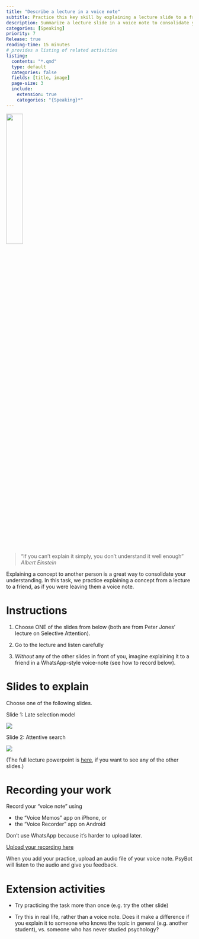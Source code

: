 ```yaml
---
title: "Describe a lecture in a voice note"
subtitle: Practice this key skill by explaining a lecture slide to a friend
description: Summarize a lecture slide in a voice note to consolidate your understanding and practice explaining concepts clearly.
categories: [Speaking]
priority: 7
Release: true
reading-time: 15 minutes
# provides a listing of related activities
listing:
  contents: "*.qmd"
  type: default
  categories: false
  fields: [title, image]
  page-size: 3
  include:
    extension: true
    categories: "{Speaking}*"
---
```


![](../images/Albert_Einstein_sticks_his_tongue_1951.jpg){width="30%"}



> "If you can't explain it simply, you don't understand it well enough"
> *Albert Einstein*

Explaining a concept to another person is a great way to consolidate your understanding. In this task, we practice explaining a concept from a lecture to a friend, as if you were leaving them a voice note.  


# Instructions

::: instruction

1.  Choose ONE of the slides from below (both are from Peter Jones' lecture on Selective Attention).

2.  Go to the lecture and listen carefully

3.  *Without* any of the other slides in front of you, imagine explaining it to a friend in a WhatsApp-style voice-note (see how to record below).

:::

# Slides to explain


Choose one of the following slides.

<!-- todo: update with actual slides from the week -->

Slide 1: Late selection model

![](../images/lectureslide1.png)


<!-- 
Example of a description

This slide illustrates the "Late Selection" model proposed by Deutsch and Deutsch in 1963. According to this model, all incoming stimuli—whether attended to or not—undergo sensory processing and semantic analysis. The filtering of information happens only after semantic analysis, meaning selection occurs based on the meaning (or semantics) of the information rather than just physical properties (such as volume or pitch). Information is remembered if it is deemed important, especially if a response is required. The model contrasts with earlier theories where filtering was believed to happen earlier in the perceptual process. 





-->


Slide 2: Attentive search

![](../images/lectureslide2.png)

<!--

This slide illustrates two types of visual search tasks:

Finding a red circle among blue circles (a task of preattentive search).
Finding the letter F among E’s (a task of attentive search).
The graph compares the reaction times for these two tasks as the number of distractors (irrelevant items) increases.

For the first task, finding a red circle among blue circles relies on preattentive search. This type of search is fast and automatic because the red circle has a distinct feature (color) that makes it "pop out" immediately from the blue distractors. The red line on the graph shows that the reaction time for this task remains constant, even as the number of distractors increases. This indicates that the brain processes the red circle effortlessly without needing to scan each item individually.

In contrast, the second task, finding the letter "F" among "E"s, requires attentive search. Since "F" and "E" share many visual features, they cannot be easily distinguished by a simple feature like color or shape. Instead, participants must carefully scan each letter to find the "F," making it a more effortful, serial process. The blue line on the graph shows that as the number of distractors increases, the reaction time also increases, indicating that the search becomes more difficult and takes longer with more "E"s present.

In summary:

Preattentive search (finding a red circle) is quick, automatic, and not affected by the number of distractors.
Attentive search (finding an "F" among "E"s) is slower, requires focused attention, and becomes more time-consuming as the number of distractors increases.
This distinction highlights how different types of searches place different cognitive demands on visual processing.







BAD STUDENT EXAMPLES



Uh, so this slide is about, like, a model from some guys named Deutsch and Deutsch in the 1960s or something. Basically, it says that all the stuff you hear or see goes into your brain, and then your brain figures out what it means. Only after that, it decides what's important or not, I guess.
It doesn’t just throw away stuff right away, like some other ideas say. Instead, it waits until it understands what everything is before it gets rid of anything. If something's important, like if you need to respond to it, you remember it. That's pretty much it. So, yeah, it happens later or something compared to older ideas.



So, um, this slide is about, like, finding stuff in a group of things. There are two tasks—one where you look for a red circle in a bunch of blue circles, and another where you try to find the letter "F" in a bunch of "E"s. 
Uh, I think the red circle one is easy because, well, it's red, and the others are blue, so you can, like, see it right away. That's called pre-something, I forget. Anyway, it doesn't matter how many blue circles there are, you just find the red one quickly.
The other one, with the "F" and the "E"s, is harder because they kinda look the same. So, you have to look at each letter one by one. The more "E"s there are, the longer it takes to find the "F." That's why the blue line goes up in the graph, I think. 
Yeah, so basically, one task is easy and the other one is harder, and it takes more time if there are more letters.









-->




(The full lecture powerpoint is [here](Lecture 4 Attention.pptx), if you want to see any of the other slides.)


# Recording your work


:::{.instruction}

Record your "voice note" using

-   the "Voice Memos" app on iPhone, or
-   the "Voice Recorder" app on Android

Don't use WhatsApp because it's harder to upload later.

[Upload your recording here](https://psybot.llemma.net/add/){.submit-work .btn .btn-primary}

When you add your practice, upload an audio file of your voice note. PsyBot will listen to the audio and give you feedback.

:::


<!-- [DEMO of ChatGPT feedback for this task](speaking-feedback-demo.html) -->


# Extension activities

- Try practicing the task more than once (e.g. try the other slide)

- Try this in real life, rather than a voice note. Does it make a difference if you explain it to someone who knows the topic in general (e.g. another student), vs. someone who has never studied psychology?

